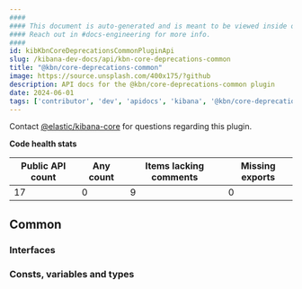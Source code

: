```yaml
---
####
#### This document is auto-generated and is meant to be viewed inside our experimental, new docs system.
#### Reach out in #docs-engineering for more info.
####
id: kibKbnCoreDeprecationsCommonPluginApi
slug: /kibana-dev-docs/api/kbn-core-deprecations-common
title: "@kbn/core-deprecations-common"
image: https://source.unsplash.com/400x175/?github
description: API docs for the @kbn/core-deprecations-common plugin
date: 2024-06-01
tags: ['contributor', 'dev', 'apidocs', 'kibana', '@kbn/core-deprecations-common']
---
```




Contact [@elastic/kibana-core](https://github.com/orgs/elastic/teams/kibana-core) for questions regarding this plugin.

**Code health stats**

| Public API count  | Any count | Items lacking comments | Missing exports |
|-------------------|-----------|------------------------|-----------------|
| 17 | 0 | 9 | 0 |

## Common

### Interfaces
<DocDefinitionList data={kbnCoreDeprecationsCommonObj.common.interfaces}/>

### Consts, variables and types
<DocDefinitionList data={kbnCoreDeprecationsCommonObj.common.misc}/>

